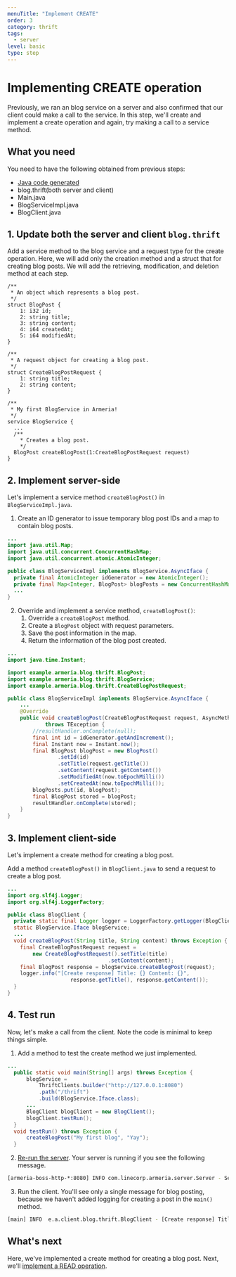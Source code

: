 ```yaml
---
menuTitle: "Implement CREATE"
order: 3
category: thrift
tags:
  - server
level: basic
type: step
---
```


# Implementing CREATE operation

Previously, we ran an blog service on a server and also confirmed that our client could make a call to the service. In this step, we'll create and implement a create operation and again, try making a call to a service method.

<TutorialSteps current={3} />

## What you need

You need to have the following obtained from previous steps:

- [Java code generated](/tutorials/thrift/blog/create-server#compile-the-thrift-file)
- blog.thrift(both server and client)
- Main.java
- BlogServiceImpl.java
- BlogClient.java


## 1. Update both the server and client `blog.thrift`

Add a service method to the blog service and a request type for the create operation. Here, we will add only the creation method and a struct that for creating blog posts. We will add the retrieving, modification, and deletion method at each step.

```thrift filename=blog.thrift
/**
 * An object which represents a blog post.
 */
struct BlogPost {
    1: i32 id;
    2: string title;
    3: string content;
    4: i64 createdAt;
    5: i64 modifiedAt;
}

/**
 * A request object for creating a blog post.
 */
struct CreateBlogPostRequest {
    1: string title;
    2: string content;
}

/**
 * My first BlogService in Armeria!
 */
service BlogService {
  ...
  /**
    * Creates a blog post.
    */
  BlogPost createBlogPost(1:CreateBlogPostRequest request)
}
```

## 2. Implement server-side

Let's implement a service method `createBlogPost()` in `BlogServiceImpl.java`.

1. Create an ID generator to issue temporary blog post IDs and a map to contain blog posts.
  ```java filename=BlogServiceImpl.java
  ...
  import java.util.Map;
  import java.util.concurrent.ConcurrentHashMap;
  import java.util.concurrent.atomic.AtomicInteger;

  public class BlogServiceImpl implements BlogService.AsyncIface {
    private final AtomicInteger idGenerator = new AtomicInteger();
    private final Map<Integer, BlogPost> blogPosts = new ConcurrentHashMap<>();
    ...
  }
  ```
2. Override and implement a service method, `createBlogPost()`:
    1. Override a `createBlogPost` method.
    2. Create a `BlogPost` object with request parameters.
    3. Save the post information in the map.
    4. Return the information of the blog post created.
  ```java filename=BlogServiceImpl.java
  ...
  import java.time.Instant;

  import example.armeria.blog.thrift.BlogPost;
  import example.armeria.blog.thrift.BlogService;
  import example.armeria.blog.thrift.CreateBlogPostRequest;

  public class BlogServiceImpl implements BlogService.AsyncIface {
      ...
      @Override
      public void createBlogPost(CreateBlogPostRequest request, AsyncMethodCallback<BlogPost> resultHandler)
              throws TException {
          //resultHandler.onComplete(null);
          final int id = idGenerator.getAndIncrement();
          final Instant now = Instant.now();
          final BlogPost blogPost = new BlogPost()
                  .setId(id)
                  .setTitle(request.getTitle())
                  .setContent(request.getContent())
                  .setModifiedAt(now.toEpochMilli())
                  .setCreatedAt(now.toEpochMilli());
          blogPosts.put(id, blogPost);
          final BlogPost stored = blogPost;
          resultHandler.onComplete(stored);
      }
  }
  ```

## 3. Implement client-side

Let's implement a create method for creating a blog post.

Add a method `createBlogPost()` in `BlogClient.java` to send a request to create a blog post.
  ```java filename=BlogClient.java
  ...
  import org.slf4j.Logger;
  import org.slf4j.LoggerFactory;

  public class BlogClient {
    private static final Logger logger = LoggerFactory.getLogger(BlogClient.class);
    static BlogService.Iface blogService;
    ...
    void createBlogPost(String title, String content) throws Exception {
      final CreateBlogPostRequest request = 
          new CreateBlogPostRequest().setTitle(title)
                                  .setContent(content);
      final BlogPost response = blogService.createBlogPost(request);
      logger.info("[Create response] Title: {} Content: {}",
                      response.getTitle(), response.getContent());
    }
  }
  ```

## 4. Test run

Now, let's make a call from the client. Note the code is minimal to keep things simple.

1. Add a method to test the create method we just implemented.
  ```java filename=BlogClient.java
  ...
    public static void main(String[] args) throws Exception {
        blogService =
            ThriftClients.builder("http://127.0.0.1:8080")
            .path("/thrift")
            .build(BlogService.Iface.class);
        ...
        BlogClient blogClient = new BlogClient();
        blogClient.testRun();
    }
    void testRun() throws Exception {
        createBlogPost("My first blog", "Yay");
    }
  ```
2. [Re-run the server](/tutorials/thrift/blog/create-server#7-test-run). Your server is running if you see the following message.
  ```bash
  [armeria-boss-http-*:8080] INFO com.linecorp.armeria.server.Server - Serving HTTP at /[0:0:0:0:0:0:0:0]:8080 - http://127.0.0.1:8080/
  ```
3. Run the client. You'll see only a single message for blog posting, because we haven't added logging for creating a post in the `main()` method.
  ```bash
  [main] INFO  e.a.client.blog.thrift.BlogClient - [Create response] Title: My first blog Content: Yay
  ```

## What's next

Here, we've implemented a create method for creating a blog post. Next, we'll [implement a READ operation](/tutorials/thrift/blog/implement-read).

<TutorialSteps current={3} />
